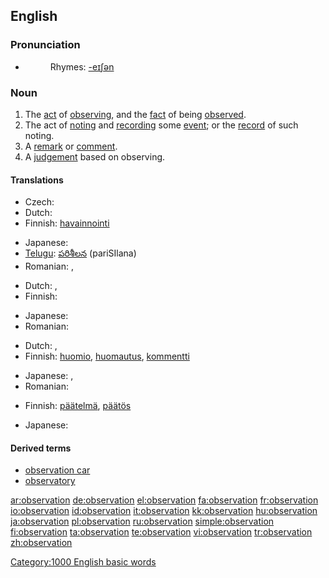 ==English==
{{wikipedia}}

===Pronunciation===
* {{audio|en-us-observation.ogg|Audio (US)}}
*: Rhymes: [[Rhymes:English:-eɪʃǝn|-eɪʃǝn]]

===Noun===
{{en-noun}}

# The [[act]] of [[observing]], and the [[fact]] of being [[observe]]d.
# The act of [[noting]] and [[recording]] some [[event]]; or the [[record]] of such noting.
# A [[remark]] or [[comment]].
# A [[judgement]] based on observing.

====Translations====

{{trans-top|act of observing or being observed}}
* Czech: {{t-|cs|pozorování|n}}
* Dutch: {{t+|nl|waarneming|f}}
* Finnish: [[havainnointi]]
{{trans-mid}}
* Japanese: {{t+|ja|観察|tr=kansatsu|sc=Jpan}}
* [[Telugu]]: [[పరిశీలన]] (pariSIlana)
* Romanian: {{t-|ro|observare|f}}, {{t-|ro|observaţie|f}}
{{trans-bottom}}

{{trans-top|recording an event; the record of such noting}}
* Dutch: {{t+|nl|waarneming|f}}, {{t+|nl|waarnemen|n}}
* Finnish: {{t-|fi|havainto}}
{{trans-mid}}
* Japanese: {{t+|ja|観察|sc=Jpan}}
* Romanian: {{t-|ro|observaţie|f}}
{{trans-bottom}}

{{trans-top|remark or comment}}
* Dutch: {{t+|nl|opmerking|f}}, {{t+|nl|waarneming|f}}
* Finnish: [[huomio]], [[huomautus]], [[kommentti]]
{{trans-mid}}
* Japanese: {{t|ja|論評|tr=ronpyō|sc=Jpan}}, {{t-|ja|所見|tr=shoken|sc=Jpan}}
* Romanian: {{t-|ro|observaţie|f}}
{{trans-bottom}}

{{trans-top|judgement}}
* Finnish: [[päätelmä]], [[päätös]]
{{trans-mid}}
* Japanese: {{t|ja|観察結果|tr=kansatsukekka|sc=Jpan}}
{{trans-bottom}}

====Derived terms====
* [[observation car]]
* [[observatory]]

[[Category:1000 English basic words]]

[[ar:observation]]
[[de:observation]]
[[el:observation]]
[[fa:observation]]
[[fr:observation]]
[[io:observation]]
[[id:observation]]
[[it:observation]]
[[kk:observation]]
[[hu:observation]]
[[ja:observation]]
[[pl:observation]]
[[ru:observation]]
[[simple:observation]]
[[fi:observation]]
[[ta:observation]]
[[te:observation]]
[[vi:observation]]
[[tr:observation]]
[[zh:observation]]